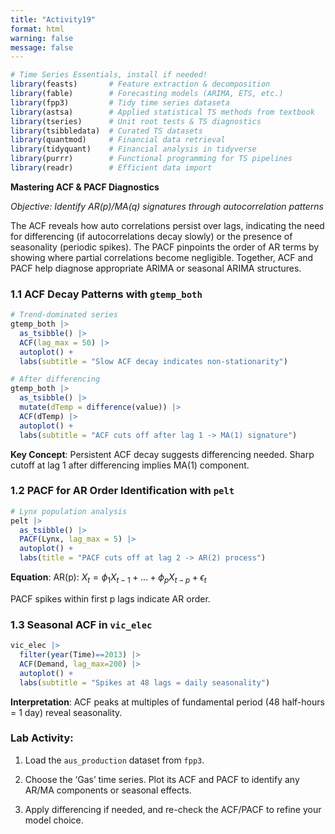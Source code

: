 ```yaml
---
title: "Activity19"
format: html
warning: false
message: false
---
```


```r
# Time Series Essentials, install if needed!
library(feasts)       # Feature extraction & decomposition
library(fable)        # Forecasting models (ARIMA, ETS, etc.)
library(fpp3)         # Tidy time series dataseta
library(astsa)        # Applied statistical TS methods from textbook
library(tseries)      # Unit root tests & TS diagnostics
library(tsibbledata)  # Curated TS datasets
library(quantmod)     # Financial data retrieval
library(tidyquant)    # Financial analysis in tidyverse
library(purrr)        # Functional programming for TS pipelines
library(readr)        # Efficient data import
```



**Mastering ACF & PACF Diagnostics**  

*Objective: Identify AR(p)/MA(q) signatures through autocorrelation patterns*

The ACF reveals how auto correlations persist over lags, indicating the need for differencing (if autocorrelations decay slowly) or the presence of seasonality (periodic spikes). The PACF pinpoints the order of AR terms by showing where partial correlations become negligible. Together, ACF and PACF help diagnose appropriate ARIMA or seasonal ARIMA structures.

### 1.1 ACF Decay Patterns with `gtemp_both`

```r
# Trend-dominated series
gtemp_both |> 
  as_tsibble() |>
  ACF(lag_max = 50) |> 
  autoplot() + 
  labs(subtitle = "Slow ACF decay indicates non-stationarity")

# After differencing
gtemp_both |> 
  as_tsibble() |>
  mutate(dTemp = difference(value)) |> 
  ACF(dTemp) |> 
  autoplot() +
  labs(subtitle = "ACF cuts off after lag 1 -> MA(1) signature")
```

**Key Concept**: Persistent ACF decay suggests differencing needed. Sharp cutoff at lag 1 after differencing implies MA(1) component.



### 1.2 PACF for AR Order Identification with `pelt`

```r
# Lynx population analysis
pelt |> 
  as_tsibble() |>
  PACF(Lynx, lag_max = 5) |> 
  autoplot() +
  labs(title = "PACF cuts off at lag 2 -> AR(2) process")
```

**Equation**: AR(p): $X_t = \phi_1X_{t-1} + ... + \phi_pX_{t-p} + \epsilon_t$ 

PACF spikes within first p lags indicate AR order.

### 1.3 Seasonal ACF in `vic_elec`

```r
vic_elec |> 
  filter(year(Time)==2013) |> 
  ACF(Demand, lag_max=200) |> 
  autoplot() +
  labs(subtitle = "Spikes at 48 lags = daily seasonality")
```

**Interpretation**: ACF peaks at multiples of fundamental period (48 half-hours = 1 day) reveal seasonality.

### Lab Activity:

1. Load the `aus_production` dataset from `fpp3`.

<!--

```r
# 1) Load and visualize the 'Gas' time series
aus_production %>%
  select(Quarter, Gas) %>%
  autoplot(Gas) +
  labs(title="Gas Time Series from aus_production")
```


-->


2. Choose the 'Gas' time series. Plot its ACF and PACF to identify any AR/MA components or seasonal effects.

<!--

```r
# 2) Plot ACF & PACF to assess AR/MA/seasonal components
aus_production %>%
  ACF(Gas) %>%
  autoplot() +
  labs(title="ACF of Gas")

aus_production %>%
  PACF(Gas) %>%
  autoplot() +
  labs(title="PACF of Gas")
```

-->

3. Apply differencing if needed, and re-check the ACF/PACF to refine your model choice.

<!--

```r
# 3) Apply differencing if needed, then re-check ACF/PACF
aus_production %>%
  mutate(dGas = difference(Gas)) %>%
  ACF(dGas) %>%
  autoplot() +
  labs(title="ACF of Differenced Gas")

aus_production %>%
  mutate(dGas = difference(Gas)) %>%
  PACF(dGas) %>%
  autoplot() +
  labs(title="PACF of Differenced Gas")
```

-->


